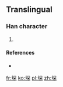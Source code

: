 ==Translingual==

===Han character===
{{Han char|rn=32|rad=土|as=08|sn=11|four=4719<sub>1</sub>|canj=土月金木 (GBCD)}}

# {{defn|Han|sort=土08}}

====References====
* {{Han ref|kx=0232.181|hdz=10458.101|uh=5814|ud=22548|bh=D4AE|bd=54446}}

[[fr:堔]]
[[ko:堔]]
[[pl:堔]]
[[zh:堔]]
